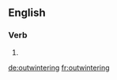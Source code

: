==English==

===Verb===
{{head|en|present participle}}

# {{present participle of|outwinter|lang=en|nocat=1}}

[[de:outwintering]]
[[fr:outwintering]]